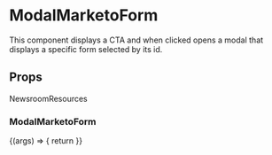 
<Meta title='Newsroom/NewsroomResources' component={NewsroomResources} />

# ModalMarketoForm

This component displays a CTA and when clicked opens a modal that displays a specific form selected by its id.

## Props

NewsroomResources

<Props of={ModalMarketoForm} />

### ModalMarketoForm

<Preview>
  <Story name='NewsroomResources'>
    {(args) => {
      return <NewsroomResources />
    }}
  </Story>
</Preview>
